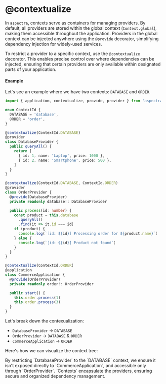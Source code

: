 
# @contextualize

In `aspectra`, contexts serve as containers for managing providers. By default,
all providers are stored within the global context (`Context.global`), making
them accessible throughout the application. Providers in the global context can
be injected anywhere using the `@provide` decorator, simplifying dependency
injection for widely-used services.

To restrict a provider to a specific context, use the `@contextualize`
decorator. This enables precise control over where dependencies can be
injected, ensuring that certain providers are only available within designated
parts of your application.

#### Example

Let's see an example where we have two contexts: `DATABASE` and `ORDER`.

```typescript
import { application, contextualize, provide, provider } from 'aspectra'

enum ContextId {
  DATABASE = 'database',
  ORDER = 'order',
}

@contextualize(ContextId.DATABASE)
@provider
class DatabaseProvider {
  public queryAll() {
    return [
      { id: 1, name: 'Laptop', price: 1000 },
      { id: 2, name: 'Smartphone', price: 500 },
    ]
  }
}

@contextualize(ContextId.DATABASE, ContextId.ORDER)
@provider
class OrderProvider {
  @provide(DatabaseProvider)
  private readonly database!: DatabaseProvider

  public process(id: number) {
    const product = this.database
      .queryAll()
      .find(it => it.id === id)
    if (product) {
      console.log(`[id: ${id}] Processing order for ${product.name}`)
    } else {
      console.log(`[id: ${id}] Product not found`)
    }
  }
}

@contextualize(ContextId.ORDER)
@application
class CommerceApplication {
  @provide(OrderProvider)
  private readonly order!: OrderProvider

  public start() {
    this.order.process(1)
    this.order.process(3)
  }
}
```

Let's break down the contexualization:
- `DatabaseProvider` -> `DATABASE`
- `OrderProvider` -> `DATABASE` & `ORDER`
- `CommerceApplication` -> `ORDER`

Here's how we can visualize the context tree:


<Callout>
    By restricting `DatabaseProvider` to the `DATABASE` context, we ensure it
    isn't exposed directly to `CommerceApplication`, and accessible only through
    `OrderProvider`. `Contexts` encapsulate the providers, ensuring secure and
    organized dependency management.
</Callout>
